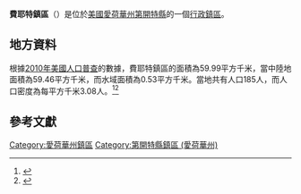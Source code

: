 {{noteTA
|G1=USState
|G2=地名
|G3=Unit
}}
{{Infobox settlement
|official_name            = 費耶特鎮區
|native_name = Fayette Township
|settlement_type          = [[行政鎮區|行政鎮區]]
|image_skyline            = 
|imagesize                = 
|image_map                = Map highlighting Fayette Township, Decatur County, Iowa.svg
|mapsize                  = 250px
|pushpin_map  =USA Iowa
|pushpin_label = 費耶特鎮區
|pushpin_label_position   = top
|pushpin_map_caption      = 費耶特鎮區在愛荷華州的位置
|subdivision_type         = [[世界政區索引|國家]]
|subdivision_type1        = [[美国州份|州份]]
|subdivision_type2        = [[愛荷華州行政区划|縣]]
|subdivision_name         = [[美国|美国]]
|subdivision_name1        = [[愛荷華州|愛荷華州]]
|subdivision_name2        = [[第開特縣_(愛荷華州)|第開特縣]]
|elevation_ft             = 1125
|elevation_m              = 343
|timezone                 = [[北美中部時區|北美中部時區]]
|area_total_km2           = 59.99
|area_land_km2            = 59.46
|area_water_km2           = 0.53
|area_total_sq_mi         = 
|area_land_sq_mi          = 
|area_water_sq_mi         = 
|population_as_of         = [[2010年美國人口普查|2010]]
|population_footnotes     = 
|population_total         = 185
|population_density_km2   = auto
|population_density_sq_mi = auto
|utc_offset               = -6
|coordinates              = {{coord|40|36|30|N|93|57|35|W|type:city_region:US-AL_source:GNS-enwiki|display=inline,title}}
| coor_pinpoint           = 
| coordinates_footnotes   = 
|timezone_DST             = CDT
|utc_offset_DST           = -5
|postal_code_type         = [[美國郵區編號|郵區編號]]
|postal_code              = 
|area_code                = {{link-en|电话区号641|Area code 641|641}}
|blank_name = [[地名信息系统|GNIS ID]]
|blank_info = 467826
}}
'''費耶特鎮區'''（{{lang-en|Fayette Township}}）是位於[[美國|美國]][[愛荷華州|愛荷華州]][[第開特縣_(愛荷華州)|第開特縣]]的一個[[行政鎮區|行政鎮區]]。

== 地方資料 ==
根據[[2010年美國人口普查|2010年美國人口普查]]的數據，費耶特鎮區的面積為59.99平方千米，當中陸地面積為59.46平方千米，而水域面積為0.53平方千米。當地共有人口185人，而人口密度為每平方千米3.08人。<ref name="GR8">{{cite web|url=http://factfinder2.census.gov|publisher=[[美国人口调查局|美国人口调查局]]|accessdate=2011-05-14|title=American FactFinder|archive-date=2013-09-11|archive-url=https://web.archive.org/web/20130911234518/http://factfinder2.census.gov/|dead-url=no}}</ref><ref>{{cite web|url=https://www.citypopulation.de/en/usa/iowa/admin/|title=USA: Iowa (Counties and Townships) - City Population}}</ref>

== 參考文獻 ==
{{reflist}}

{{第開特縣 (愛荷華州)}}

{{DEFAULTSORT:Fayette Township}}
[[Category:愛荷華州鎮區|Category:愛荷華州鎮區]]
[[Category:第開特縣鎮區_(愛荷華州)|Category:第開特縣鎮區 (愛荷華州)]]

{{Iowa-geo-stub}}